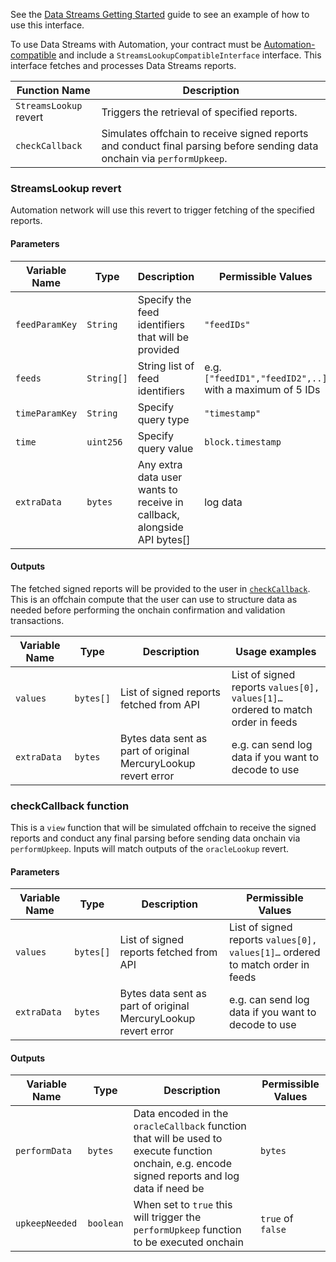 See the [Data Streams Getting Started](/data-streams/getting-started) guide to see an example of how to use this interface.

To use Data Streams with Automation, your contract must be [Automation-compatible](/chainlink-automation/guides/compatible-contracts) and include a `StreamsLookupCompatibleInterface` interface. This interface fetches and processes Data Streams reports.

| Function Name          | Description                                                                                                             |
| ---------------------- | ----------------------------------------------------------------------------------------------------------------------- |
| `StreamsLookup` revert | Triggers the retrieval of specified reports.                                                                            |
| `checkCallback`        | Simulates offchain to receive signed reports and conduct final parsing before sending data onchain via `performUpkeep`. |

### StreamsLookup revert

Automation network will use this revert to trigger fetching of the specified reports.

#### Parameters

| Variable Name  | Type       | Description                                                             | Permissible Values                                      |
| -------------- | ---------- | ----------------------------------------------------------------------- | ------------------------------------------------------- |
| `feedParamKey` | `String`   | Specify the feed identifiers that will be provided                      | `"feedIDs"`                                             |
| `feeds`        | `String[]` | String list of feed identifiers                                         | e.g. `["feedID1","feedID2",..]` with a maximum of 5 IDs |
| `timeParamKey` | `String`   | Specify query type                                                      | `"timestamp"`                                           |
| `time`         | `uint256`  | Specify query value                                                     | `block.timestamp`                                       |
| `extraData`    | `bytes`    | Any extra data user wants to receive in callback, alongside API bytes[] | log data                                                |

#### Outputs

The fetched signed reports will be provided to the user in [`checkCallback`](#checkcallback-function). This is an offchain compute that the user can use to structure data as needed before performing the onchain confirmation and validation transactions.

| Variable Name | Type      | Description                                                    | Usage examples                                                                 |
| ------------- | --------- | -------------------------------------------------------------- | ------------------------------------------------------------------------------ |
| `values`      | `bytes[]` | List of signed reports fetched from API                        | List of signed reports `values[0], values[1]…` ordered to match order in feeds |
| `extraData`   | `bytes`   | Bytes data sent as part of original MercuryLookup revert error | e.g. can send log data if you want to decode to use                            |

### checkCallback function

This is a `view` function that will be simulated offchain to receive the signed reports and conduct any final parsing before sending data onchain via `performUpkeep`. Inputs will match outputs of the `oracleLookup` revert.

#### Parameters

| Variable Name | Type      | Description                                                    | Permissible Values                                                             |
| ------------- | --------- | -------------------------------------------------------------- | ------------------------------------------------------------------------------ |
| `values`      | `bytes[]` | List of signed reports fetched from API                        | List of signed reports `values[0], values[1]…` ordered to match order in feeds |
| `extraData`   | `bytes`   | Bytes data sent as part of original MercuryLookup revert error | e.g. can send log data if you want to decode to use                            |

#### Outputs

| Variable Name  | Type      | Description                                                                                                                                     | Permissible Values |
| -------------- | --------- | ----------------------------------------------------------------------------------------------------------------------------------------------- | ------------------ |
| `performData`  | `bytes`   | Data encoded in the `oracleCallback` function that will be used to execute function onchain, e.g. encode signed reports and log data if need be | `bytes`            |
| `upkeepNeeded` | `boolean` | When set to `true` this will trigger the `performUpkeep` function to be executed onchain                                                        | `true` of `false`  |
